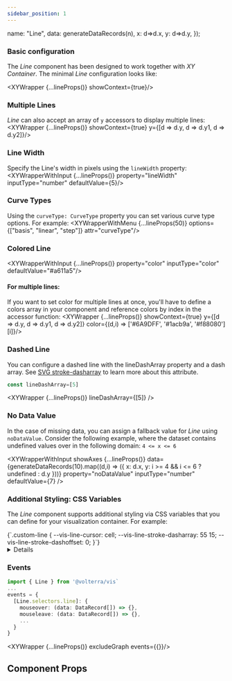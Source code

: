 ```yaml
---
sidebar_position: 1
---
```


  name: "Line",
  data: generateDataRecords(n),
  x: d=>d.x,
  y: d=>d.y,
});

### Basic configuration
The *Line* component has been designed to work together with *XY Container*. The minimal *Line* configuration looks like:

<XYWrapper {...lineProps()} showContext={true}/>

### Multiple Lines
*Line* can also accept an array of `y` accessors to display multiple lines:
<XYWrapper {...lineProps()} showContext={true} y={[d => d.y, d => d.y1, d => d.y2]}/>

### Line Width
Specify the Line's width in pixels using the `lineWidth` property:
<XYWrapperWithInput {...lineProps()} property="lineWidth" inputType="number" defaultValue={5}/>

### Curve Types
Using the `curveType: CurveType` property you can set various curve type options. For example:
<XYWrapperWithMenu {...lineProps(50)} options={["basis", "linear", "step"]} attr="curveType"/>

### Colored Line
<XYWrapperWithInput {...lineProps()} property="color" inputType="color" defaultValue="#a611a5"/>

#### For multiple lines:
If you want to set color for multiple lines at once, you'll have to define a colors array in your component and reference colors by index in the accessor function:
<XYWrapper {...lineProps()} showContext={true} y={[d => d.y, d => d.y1, d => d.y2]} color={(d,i) => ['#6A9DFF', '#1acb9a', '#f88080'][i]}/>

### Dashed Line
You can configure a dashed line with the lineDashArray property and a dash array. See [SVG stroke-dasharray](https://developer.mozilla.org/en-US/docs/Web/SVG/Attribute/stroke-dasharray)
to learn more about this attribute.
```ts
const lineDashArray=[5]
```
<XYWrapper {...lineProps()} lineDashArray={[5]} />

### No Data Value
In the case of missing data, you can assign a fallback value for *Line* using `noDataValue`.
Consider the following example, where the dataset contains undefined values over in the following domain:
`4 <= x <= 6`

<XYWrapperWithInput showAxes {...lineProps()} data={generateDataRecords(10).map((d,i) => ({ x: d.x, y: i >= 4 && i <= 6 ? undefined : d.y }))} property="noDataValue" inputType="number" defaultValue={7} />

### Additional Styling: CSS Variables
The _Line_ component supports additional styling via CSS variables that you can define for your visualization container. For example:

<CodeBlock language="css" title="styles.css">
  {`.custom-line {
  --vis-line-cursor: cell;
  --vis-line-stroke-dasharray: 55 15;
  --vis-line-stroke-dashoffset: 0;
}`}
</CodeBlock>
  <XYWrapper {...lineProps()} excludeTabs className="custom-line" lineWidth={5} />

<Details summary={<summary>All supported CSS variables</summary>} open>
  <CodeBlock language="css">
    {`--vis-line-stroke\n--vis-line-stroke-dasharray\n--vis-line-stroke-dashoffset`}
  </CodeBlock>
</Details>


### Events
```ts
import { Line } from '@volterra/vis`
...
events = {
  [Line.selectors.line]: {
    mouseover: (data: DataRecord[]) => {},
    mouseleave: (data: DataRecord[]) => {},
    ...
  }
}
```
<XYWrapper {...lineProps()} excludeGraph events={{}}/>

## Component Props
<PropTable name="VisLine"></PropTable>
